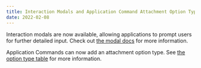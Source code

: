 ```yaml
---
title: Interaction Modals and Application Command Attachment Option Type
date: 2022-02-08
---
```


Interaction modals are now available, allowing applications to prompt users for further detailed input. Check out [the modal docs](#DOCS_INTERACTIONS_RECEIVING_AND_RESPONDING/interaction-response-object-modal) for more information.

Application Commands can now add an attachment option type. See [the option type table](#DOCS_INTERACTIONS_APPLICATION_COMMANDS/application-command-object-application-command-option-type) for more information.
